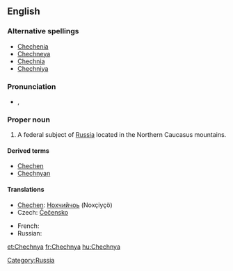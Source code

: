 ==English==
{{wikipedia}}

===Alternative spellings===
* [[Chechenia]]
* [[Chechneya]]
* [[Chechnia]]
* [[Chechniya]]

===Pronunciation===
* {{a|UK}} {{IPA|/ˈtʃɛtʃ.ni.ə/|/ˈtʃɛtʃ.ɲi.ə/}}, {{SAMPA|/"tSEtS.ni.@/|/"tSEtS.Ji.@/}}

===Proper noun===
{{en-proper noun}}

# A federal subject of [[Russia]] located in the Northern Caucasus mountains.

====Derived terms====
* [[Chechen]]
* [[Chechnyan]]

====Translations====
{{trans-top|federal subject}}
* [[Chechen]]: [[Нохчийчоь]] (Noxçiyçö)
* Czech: [[Čečensko]] {{n}}
{{trans-mid}}
* French: {{t|fr|Tchétchénie|f}}
* Russian: {{t|ru|Чечня}}
{{trans-bottom}}

[[Category:Russia]]

[[et:Chechnya]]
[[fr:Chechnya]]
[[hu:Chechnya]]